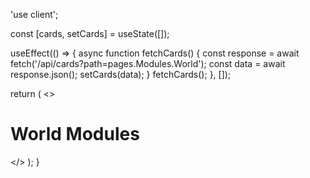 'use client';


  const [cards, setCards] = useState([]);

  useEffect(() => {
    async function fetchCards() {
      const response = await fetch('/api/cards?path=pages.Modules.World');
      const data = await response.json();
      setCards(data);
    }
    fetchCards();
  }, []);

  return (
    <>
    <h1>World Modules</h1>
    <Cards>
      <CardList cards={cards} />
    </Cards>
    </>
  );
}